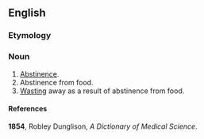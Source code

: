==English==

===Etymology===
{{etystub|en}}

===Noun===
{{en-noun}}
# [[abstinence|Abstinence]].
# Abstinence from food.
# [[wasting|Wasting]] away as a result of abstinence from food.

====References====
'''1854''', Robley Dunglison, ''A Dictionary of Medical Science''.